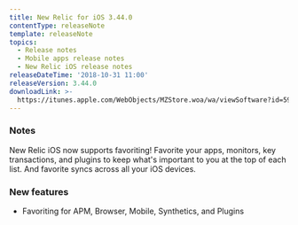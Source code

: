 ```yaml
---
title: New Relic for iOS 3.44.0
contentType: releaseNote
template: releaseNote
topics:
  - Release notes
  - Mobile apps release notes
  - New Relic iOS release notes
releaseDateTime: '2018-10-31 11:00'
releaseVersion: 3.44.0
downloadLink: >-
  https://itunes.apple.com/WebObjects/MZStore.woa/wa/viewSoftware?id=594038638&mt=8
---
```


### Notes

New Relic iOS now supports favoriting! Favorite your apps, monitors, key transactions, and plugins to keep what's important to you at the top of each list. And favorite syncs across all your iOS devices.

### New features

* Favoriting for APM, Browser, Mobile, Synthetics, and Plugins
